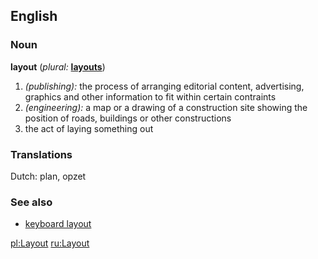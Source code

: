 ==English==

===Noun===
'''layout'''  (''plural:'' '''[[layouts]]''')
# ''(publishing):'' the process of arranging editorial content, advertising, graphics and other information to fit within certain contraints
# ''(engineering):'' a map or a drawing of a construction site showing the position of roads, buildings or other constructions
# the act of laying something out

===Translations===
Dutch: plan, opzet

===See also===
*[[keyboard layout]]
{{wikipedia}}

[[pl:Layout]]
[[ru:Layout]]